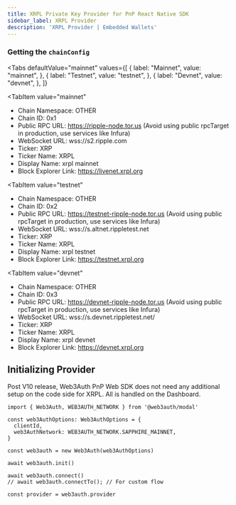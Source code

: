 ```yaml
---
title: XRPL Private Key Provider for PnP React Native SDK
sidebar_label: XRPL Provider
description: 'XRPL Provider | Embedded Wallets'
---
```



### Getting the `chainConfig`

<Tabs
 defaultValue="mainnet"
  values={[
    { label: "Mainnet", value: "mainnet", },
    { label: "Testnet", value: "testnet", },
    { label: "Devnet", value: "devnet", },
  ]}
>
<TabItem
  value="mainnet"
>

- Chain Namespace: OTHER
- Chain ID: 0x1
- Public RPC URL: https://ripple-node.tor.us (Avoid using public rpcTarget in production, use services like Infura)
- WebSocket URL: wss://s2.ripple.com
- Ticker: XRP
- Ticker Name: XRPL
- Display Name: xrpl mainnet
- Block Explorer Link: https://livenet.xrpl.org

</TabItem>

<TabItem
  value="testnet"
>

- Chain Namespace: OTHER
- Chain ID: 0x2
- Public RPC URL: https://testnet-ripple-node.tor.us (Avoid using public rpcTarget in production, use services like Infura)
- WebSocket URL: wss://s.altnet.rippletest.net
- Ticker: XRP
- Ticker Name: XRPL
- Display Name: xrpl testnet
- Block Explorer Link: https://testnet.xrpl.org

</TabItem>

<TabItem
  value="devnet"
>

- Chain Namespace: OTHER
- Chain ID: 0x3
- Public RPC URL: https://devnet-ripple-node.tor.us (Avoid using public rpcTarget in production, use services like Infura)
- WebSocket URL: wss://s.devnet.rippletest.net/
- Ticker: XRP
- Ticker Name: XRPL
- Display Name: xrpl devnet
- Block Explorer Link: https://devnet.xrpl.org

</TabItem>
</Tabs>

## Initializing Provider

Post V10 release, Web3Auth PnP Web SDK does not need any additional setup on the code side for XRPL. All is handled on the Dashboard.

```tsx
import { Web3Auth, WEB3AUTH_NETWORK } from '@web3auth/modal'

const web3AuthOptions: Web3AuthOptions = {
  clientId,
  web3AuthNetwork: WEB3AUTH_NETWORK.SAPPHIRE_MAINNET,
}

const web3auth = new Web3Auth(web3AuthOptions)

await web3auth.init()

await web3auth.connect()
// await web3auth.connectTo(); // For custom flow

const provider = web3auth.provider
```
